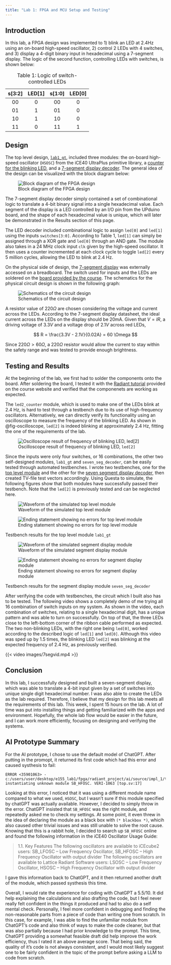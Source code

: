 ```yaml
---
title: "Lab 1: FPGA and MCU Setup and Testing"
---
```


## Introduction
In this lab, a FPGA design was implemented to 1) blink an LED at 2.4Hz using an on-board high-speed oscillator, 2) control 2 LEDs with 4 switches, and 3) display a 4-digit binary input in hexadecimal using a 7-segment display. The logic of the second function, controlling LEDs with switches, is shown below:

| s[3:2] | LED[1] | s[1:0] | LED[0] |
|:------:|:------:|:------:|:------:|
|   00   |    0   |   00   |    0   |
|   01   |    1   |   01   |    0   |
|   10   |    1   |   10   |    0   |
|   11   |    0   |   11   |    1   |

: Table 1: Logic of switch-controlled LEDs

## Design
The top level design, [`lab1_gt`](https://github.com/georgiatai/e155-lab1/blob/main/fpga/src/lab1_gt.sv), included three modules: the on-board high-speed oscillator (`HSOSC`) from the iCE40 UltraPlus primitive library, a [counter for the blinking LED](https://github.com/georgiatai/e155-lab1/blob/main/fpga/src/led2_counter.sv), and a [7-segment display decoder](https://github.com/georgiatai/e155-lab1/blob/main/fpga/src/seven_seg_decoder.sv). The general idea of the design can be visualized with the block diagram below:

![Block diagram of the FPGA design](images/blockdiagram.jpeg){#fig-block}

The 7-segment display decoder simply contained a set of combinational logic to translate a 4-bit binary signal into a single hexadecimal value. Each segment of the display is a LED controlled by an I/O pin from the UPduino board, and the shape of each hexadecimal value is unique, which will later be demonstrated in the Results section of this page.

The LED decoder included combinational logic to assign `led[0]` and `led[1]` using the inputs `switches[3:0]`. According to Table 1, `led[1]` can simply be assigned through a XOR gate and `led[0]` through an AND gate. The module also takes in a 24 MHz clock input `clk` given by the high-speed oscillator. It then uses a counter incremented at each clock cycle to toggle `led[2]` every 5 million cycles, allowing the LED to blink at 2.4 Hz.

On the physical side of design, the [7-segment display](https://docs.broadcom.com/docs/AV02-1363EN) was externally accessed on a breadboard. The switch used for inputs and the LEDs are soldered on the [board provided by the course](https://hmc-e155.github.io/assets/doc/E155%20Development%20Board%20Schematic.pdf). The schematics for the physical circuit design is shown in the following graph:

![Schematics of the circuit design](images/schematics.jpeg){#fig-schematics}

A resistor value of $220 \Omega$ are chosen considering the voltage and current across the LEDs. According to the 7-segment display datasheet, the ideal current across the LEDs on the display should be 20mA. Given that $V = IR$, a driving voltage of $3.3V$ and a voltage drop of $2.1V$ across red LEDs, 

$$
R = \frac{3.3V - 2.1V}{0.02A} = 60 \Omega
$$

Since $220 \Omega > 60 \Omega$, a $220 \Omega$ resistor would allow the current to stay within the safety range and was tested to provide enough brightness.

## Testing and Results {#results}
At the beginning of the lab, we first had to solder the components onto the board. After soldering the board, I tested it with the [Radiant tutorial](https://hmc-e155.github.io/tutorials/tutorial-posts/lattice-radiant-ice40-ultraplus-project-setup/index.html) provided on the course website and verified that the componenets are working as expected.

The `led2_counter` module, which is used to make one of the LEDs blink at 2.4 Hz, is hard to test through a testbench due to its use of high-frequency oscillators. Alternatively, we can directly verify its functionality using an oscilloscope to measure the frequency of the blinking LED. As shown in @fig-oscilloscope, `led[2]` is indeed blinking at approximately 2.4 Hz, fitting the one of the requirements of the lab.

![Oscilloscope result of frequency of blinking LED, `led[2]`](images/oscilloscope.png){#fig-oscilloscope}

Since the inputs were only four switches, or 16 combinations, the other two self-designed modules, `lab1_gt` and `seven_seg_decoder`, can be easily tested through automated testbenches. I wrote two testbenches, one for the [top level module](https://github.com/georgiatai/e155-lab1/blob/main/fpga/src/testbench.sv) and the other for the [seven segment display decoder](https://github.com/georgiatai/e155-lab1/blob/main/fpga/src/testbench_seven_seg_decoder.sv), then created TV-file test vectors accordingly. Using Questa to simulate, the following figures show that both modules have successfully passed their testbench. Note that the `led[2]` is previously tested and can be neglected here.

::: {#fig-testbench_top layout-ncol=2}

![Waveform of the simulated top level module](images/testbench_top_wave.png){#fig-wavetop}

![Ending statement showing no errors for top level module](images/testbench_top_end.png){#fig-endtop}

Testbench results for the top level module `lab1_gt`
:::

::: {#fig-testbench_seg layout-ncol=2}

![Waveform of the simulated segment display module](images/testbench_seg_wave.png){#fig-waveseg}

![Ending statement showing no errors for segment display module](images/testbench_seg_end.png){#fig-endseg}

Testbench results for the segment display module `seven_seg_decoder`
:::

After verifying the code with testbenches, the circuit which I built also has to be tested. The following video shows a completely demo of me trying all 16 combination of switch inputs on my system. As shown in the video, each combination of switches, relating to a single hexadecimal digit, has a unique pattern and was able to turn on successfully. On top of that, the three LEDs close to the left-bottom corner of the ribbon cable performed as expected. The two non-blinking LEDs, with the right one being `led[0]`, worked according to the described logic of `led[1]` and `led[0]`. Although this video was sped up by 1.5 times, the blinking LED `led[2]` was blinking at the expected frequency of 2.4 Hz, as previously verified.

{{< video images/7segvid.mp4 >}}

## Conclusion
In this lab, I successfully designed and built a seven-segment display, which was able to translate a 4-bit input given by a set of switches into unique single digit hexadecimal number. I was also able to create the LEDs as the lab required. Therefore, I believe that my design for this lab meets all the requirements of this lab. This week, I spent 15 hours on the lab. A lot of time was put into installing things and getting familiarized with the apps and environment. Hopefully, the whole lab flow would be easier in the future, and I can work more efficiently, focusing on designing and verifying the systems.

## AI Prototype Summary
For the AI prototype, I chose to use the default model of ChatGPT. After putting in the promopt, it returned its first code which had this error and caused systhesis to fail:

```
ERROR <35901063> - c:/users/user/desktop/e155_lab1/fpga/radiant_project/ai/source/impl_1/top.sv(17): instantiating unknown module SB_HFOSC. VERI-1063 [top.sv:17]
```

Looking at this error, I noticed that it was using a different module name compared to what we used, `HSOSC`, but I wasn't sure if this module specified by chatGPT was actually available. However, I decided to simply throw in the error. ChatGPT insisted that `SB_HFOSC` was the right module, and repeatedly asked me to check my settings. At some point, it even threw in the idea of declaring the module as a black box with `(* blackbox *)`, whicih also caused other trivial issues and was still unable to solve the root cause. Knowing that this is a rabbit hole, I decided to search up `SB_HFOSC` online and found the following information in the iCE40 Oscillator Usage Guide:

> 1.1. Key Features The following oscillators are available to iCEcube2 users: SB_LFOSC – Low Frequency Oscillator, SB_HFOSC – High Frequency Oscillator with output divider The following oscillators are available to Lattice Radiant Software users: LSOSC – Low Frequency Oscillator, HSOSC – High Frequency Oscillator with output divider

I gave this information back to ChatGPT, and it then returned another draft of the module, which passed systhesis this time.

Overall, I would rate the experience for coding with ChatGPT a 5.5/10. It did help explaining the calculations and also drafting the code, but I feel never really felt confident in the things it produced and had to also do a self mental check. Personally, I feel more confident in debugging and finding the non-reasonable parts from a piece of code than writing one from scratch. In this case, for example, I was able to find the unfamiliar module from ChatGPT's code and also think of ways to make the code cleaner, but that was also partially because I had prior knowledge to the prompt. This time, ChatGPT providing a somewhat feasible draft did help improve the work efficiency, thus I rated it an above average score. That being said, the quality of it's code is not always consistent, and I would most likely suggest one to be fairly confident in the topic of the prompt before asking a LLM to code from scratch.
